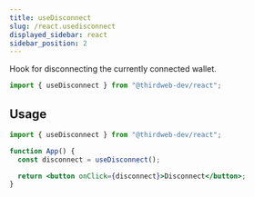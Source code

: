 ```yaml
---
title: useDisconnect
slug: /react.usedisconnect
displayed_sidebar: react
sidebar_position: 2
---
```


Hook for disconnecting the currently connected wallet.

```jsx
import { useDisconnect } from "@thirdweb-dev/react";
```

## Usage

```jsx
import { useDisconnect } from "@thirdweb-dev/react";

function App() {
  const disconnect = useDisconnect();

  return <button onClick={disconnect}>Disconnect</button>;
}
```
